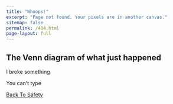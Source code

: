 ```yaml
---
title: "Whoops!"
excerpt: "Page not found. Your pixels are in another canvas."
sitemap: false
permalink: /404.html
page-layout: full
---
```


## The Venn diagram of what just happened

<div class="parent-1">
<div class="child left-circle">
<span class="dot"></span>
</div>
<div class="child right-circle">
<span class="dot"></span>
</div>
</div>
 
<div class="parent">
<div class="child left-text">
I broke something
</div>
<div class="child right-text">
You can't type
</div>
</div>

[Back To Safety](https://jfking.netlify.app/){.btn .btn-success .center role="button"}
